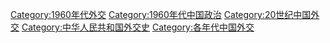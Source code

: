 [[Category:1960年代外交|Category:1960年代外交]]
[[Category:1960年代中国政治|Category:1960年代中国政治]]
[[Category:20世纪中国外交|Category:20世纪中国外交]]
[[Category:中华人民共和国外交史|Category:中华人民共和国外交史]]
[[Category:各年代中国外交|Category:各年代中国外交]]